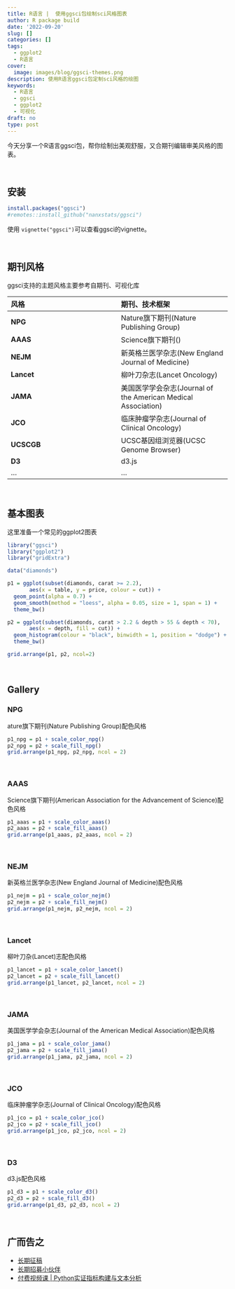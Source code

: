 ```yaml
---
title: R语言 |  使用ggsci包绘制sci风格图表
author: R package build
date: '2022-09-20'
slug: []
categories: []
tags:
  - ggplot2
  - R语言
cover:
  image: images/blog/ggsci-themes.png
description: 使用R语言ggsci包定制sci风格的绘图
keywords:
  - R语言
  - ggsci
  - ggplot2
  - 可视化
draft: no
type: post
---
```


今天分享一个R语言ggsci包，帮你绘制出美观舒服，又合期刊编辑审美风格的图表。

<br>

## 安装

```r
install.packages("ggsci")
#remotes::install_github("nanxstats/ggsci")
```

使用 ``vignette("ggsci")``可以查看ggsci的vignette。


<br>

## 期刊风格

ggsci支持的主题风格主要参考自期刊、可视化库

|风格|期刊、技术框架|
|:---|:---|
|**NPG** |Nature旗下期刊(Nature Publishing Group)|
|**AAAS** | Science旗下期刊()|
|**NEJM** |新英格兰医学杂志(New England Journal of Medicine)|
| **Lancet**  |柳叶刀杂志(Lancet Oncology)|
| **JAMA** |美国医学学会杂志(Journal of the American Medical Association)|
| **JCO** |临床肿瘤学杂志(Journal of Clinical Oncology)|
| **UCSCGB** |UCSC基因组浏览器(UCSC Genome Browser)|
| **D3** |d3.js|
|... |...|

<br>


## 基本图表

这里准备一个常见的ggplot2图表

```r
library("ggsci")
library("ggplot2")
library("gridExtra")

data("diamonds")

p1 = ggplot(subset(diamonds, carat >= 2.2),
       aes(x = table, y = price, colour = cut)) +
  geom_point(alpha = 0.7) +
  geom_smooth(method = "loess", alpha = 0.05, size = 1, span = 1) +
  theme_bw()

p2 = ggplot(subset(diamonds, carat > 2.2 & depth > 55 & depth < 70),
       aes(x = depth, fill = cut)) +
  geom_histogram(colour = "black", binwidth = 1, position = "dodge") +
  theme_bw()

grid.arrange(p1, p2, ncol=2)
```

<br>

## Gallery
### NPG
ature旗下期刊(Nature Publishing Group)配色风格

```r
p1_npg = p1 + scale_color_npg()
p2_npg = p2 + scale_fill_npg()
grid.arrange(p1_npg, p2_npg, ncol = 2)
```


<br>

### AAAS
Science旗下期刊(American Association for the Advancement of Science)配色风格

```r
p1_aaas = p1 + scale_color_aaas()
p2_aaas = p2 + scale_fill_aaas()
grid.arrange(p1_aaas, p2_aaas, ncol = 2)
```

<br>

### NEJM
新英格兰医学杂志(New England Journal of Medicine)配色风格


```r
p1_nejm = p1 + scale_color_nejm()
p2_nejm = p2 + scale_fill_nejm()
grid.arrange(p1_nejm, p2_nejm, ncol = 2)
```
<br>

### Lancet

柳叶刀杂(Lancet)志配色风格

```r
p1_lancet = p1 + scale_color_lancet()
p2_lancet = p2 + scale_fill_lancet()
grid.arrange(p1_lancet, p2_lancet, ncol = 2)
```


<br>

### JAMA
美国医学学会杂志(Journal of the American Medical Association)配色风格

```r
p1_jama = p1 + scale_color_jama()
p2_jama = p2 + scale_fill_jama()
grid.arrange(p1_jama, p2_jama, ncol = 2)
```

<br>

### JCO
临床肿瘤学杂志(Journal of Clinical Oncology)配色风格

```r
p1_jco = p1 + scale_color_jco()
p2_jco = p2 + scale_fill_jco()
grid.arrange(p1_jco, p2_jco, ncol = 2)
```

<br>

### D3

d3.js配色风格

```r
p1_d3 = p1 + scale_color_d3()
p2_d3 = p2 + scale_fill_d3()
grid.arrange(p1_d3, p2_d3, ncol = 2)
```


<br>

## 广而告之

-   [长期征稿](https://hidadeng.github.io/blog/call_for_paper/)
-   [长期招募小伙伴](https://hidadeng.github.io/blog/we_need_you/)
-   [付费视频课 \| Python实证指标构建与文本分析](https://hidadeng.github.io/blog/management_python_course/)
